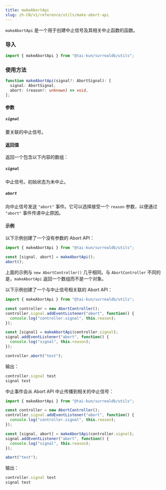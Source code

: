 ```yaml
---
title: makeAbortApi
slug: zh-CN/v1/reference/utils/make-abort-api
---
```


`makeAbortApi` 是一个用于创建中止信号及其相关中止函数的函数。

### 导入

```ts
import { makeAbortApi } from "@tai-kun/surrealdb/utils";
```

### 使用方法

```ts
function makeAbortApi(signal?: AbortSignal): [
  signal: AbortSignal,
  abort: (reason?: unknown) => void,
];
```

#### 参数

##### `signal`

要关联的中止信号。

#### 返回值

返回一个包含以下内容的数组：

##### `signal`

中止信号。初始状态为未中止。

##### `abort`

向中止信号发送 `"abort"` 事件。它可以选择接受一个 `reason` 参数，以便通过 `"abort"` 事件传递中止原因。

#### 示例

以下示例创建了一个没有参数的 Abort API：

```ts
import { makeAbortApi } from "@tai-kun/surrealdb/utils";

const [signal, abort] = makeAbortApi();
abort();
```

上面的示例与 `new AbortController()` 几乎相同。与 `AbortController` 不同的是，`makeAbortApi` 返回一个数组而不是一个对象。

以下示例创建了一个与中止信号相关联的 Abort API：

```ts
import { makeAbortApi } from "@tai-kun/surrealdb/utils";

const controller = new AbortController();
controller.signal.addEventListener("abort", function() {
  console.log("controller.signal", this.reason);
});

const [signal] = makeAbortApi(controller.signal);
signal.addEventListener("abort", function() {
  console.log("signal", this.reason);
});

controller.abort("test");
```

输出：

```js
controller.signal test
signal test
```

中止事件会从 Abort API 中止传播到相关的中止信号：

```ts
import { makeAbortApi } from "@tai-kun/surrealdb/utils";

const controller = new AbortController();
controller.signal.addEventListener("abort", function() {
  console.log("controller.signal", this.reason);
});

const [signal, abort] = makeAbortApi(controller.signal);
signal.addEventListener("abort", function() {
  console.log("signal", this.reason);
});

abort("test");
```

输出：

```js
controller.signal test
signal test
```
